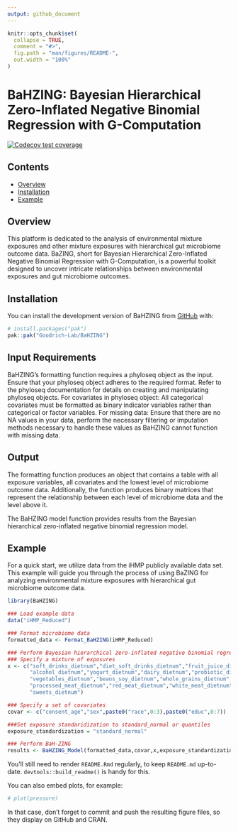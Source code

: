 ```yaml
---
output: github_document
---
```


<!-- README.md is generated from README.Rmd. Please edit that file -->

```r
knitr::opts_chunk$set(
  collapse = TRUE,
  comment = "#>",
  fig.path = "man/figures/README-",
  out.width = "100%"
)
```

# BaHZING: Bayesian Hierarchical Zero-Inflated Negative Binomial Regression with G-Computation

<!-- badges: start -->
[![Codecov test coverage](https://codecov.io/gh/Goodrich-Lab/BaHZING/branch/main/graph/badge.svg)](https://app.codecov.io/gh/Goodrich-Lab/BaHZING?branch=main)
<!-- badges: end -->


## Contents

- [Overview](#overview)
- [Installation](#overview)
- [Example](#example)



## Overview

This platform is dedicated to the analysis of environmental mixture exposures and other mixture exposures with hierarchical gut microbiome outcome data. BaZING, short for Bayesian Hierarchical Zero-Inflated Negative Binomial Regression with G-Computation, is a powerful toolkit designed to uncover intricate relationships between environmental exposures and gut microbiome outcomes.


## Installation

You can install the development version of BaHZING from [GitHub](https://github.com/) with:

``` r
# install.packages("pak")
pak::pak("Goodrich-Lab/BaHZING")
```

## Input Requirements
BaHZING's formatting function requires a phyloseq object as the input. Ensure that your phyloseq object adheres to the required format. Refer to the phyloseq documentation for details on creating and manipulating phyloseq objects. 
For covariates in phyloseq object: All categorical covariates must be formatted as binary indicator variables rather than categorical or factor variables. 
For missing data: Ensure that there are no NA values in your data, perform the necessary filtering or imputation methods necessary to handle these values as BaHZING cannot function with missing data. 

## Output
The formatting function produces an object that contains a table with all exposure variables, all covariates and the lowest level of microbiome outcome data. Additionally, the function produces binary matrices that represent the relationship between each level of microbiome data and the level above it.

The BaHZING model function provides results from the Bayesian hierarchical zero-inflated negative binomial regression model.

## Example
For a quick start, we utilize data from the iHMP publicly available data set. This example will guide you through the process of using BaZING for analyzing environmental mixture exposures with hierarchical gut microbiome outcome data.


```r
library(BaHZING)

### Load example data
data("iHMP_Reduced")

### Format microbiome data
formatted_data <- Format_BaHZING(iHMP_Reduced)

### Perform Bayesian hierarchical zero-inflated negative binomial regression with g-computation
### Specify a mixture of exposures
x <- c("soft_drinks_dietnum","diet_soft_drinks_dietnum","fruit_juice_dietnum","water_dietnum",
       "alcohol_dietnum","yogurt_dietnum","dairy_dietnum","probiotic_dietnum","fruits_no_juice_dietnum",
       "vegetables_dietnum","beans_soy_dietnum","whole_grains_dietnum","starch_dietnum","eggs_dietnum",
       "processed_meat_dietnum","red_meat_dietnum","white_meat_dietnum","shellfish_dietnum","fish_dietnum",
       "sweets_dietnum")

### Specify a set of covariates
covar <- c("consent_age","sex",paste0("race",0:3),paste0("educ",0:7))

###Set exposure standaridization to standard_normal or quantiles
exposure_standardization = "standard_normal"

### Perform BaH-ZING 
results <- BaHZING_Model(formatted_data,covar,x,exposure_standardization)
```




<!-- delete information below this line before final submission -->


You'll still need to render `README.Rmd` regularly, to keep `README.md` up-to-date. `devtools::build_readme()` is handy for this.

You can also embed plots, for example:

```r
# plot(pressure)
```

In that case, don't forget to commit and push the resulting figure files, so they display on GitHub and CRAN.
